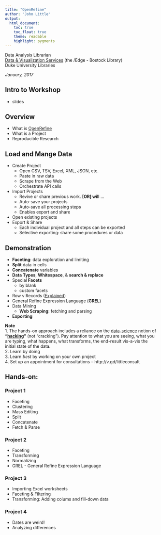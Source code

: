 ```yaml
---
title: "OpenRefine"
author: "John Little"
output: 
  html_document:
    toc: true
    toc_float: true
    theme: readable
    highlight: pygments
---
```

Data Analysis Librarian  
[Data & Visualization Services](http://library.duke.edu/data) (the /Edge - Bostock Library)  
Duke University Libraries  

*January, 2017*

## Intro to Workshop
* slides 

## Overview
* What is [OpenRefine](http://openrefine.org)
* What is a Project
* Reproducible Research

## Load and Mange Data
* Create Project  
    - Open CSV, TSV, Excel, XML, JSON, etc.  
    - Paste in raw data  
    - Scrape from the Web  
    - Orchestrate API calls  
* Import Projects  
    * Revive or share previous work.  **[OR] will** ...  
    * Auto-save your projects  
    * Auto-save all processing steps  
    * Enables export and share  
* Open existing projects  
* Export & Share  
    * Each individual project and all steps can be exported   
    * Selective exporting:  share some procedures or data  

## Demonstration
* **Faceting**: data exploration and limiting  
* **Split** data in cells  
* **Concatenate** variables  
* **Data Types**, **Whitespace**, & **search & replace**
* Special **Facets**   
    * by blank  
    * custom facets  
* Row v Records ([Explained](http://kb.refinepro.com/2012/03/difference-between-record-and-row.html))  
* General Refine Expression Language (**GREL**)  
* Data Mining  
    * **Web Scraping**:  fetching and parsing  
* **Exporting**

**Note**  
1. The hands-on approach includes a reliance on the [data-science](http://drewconway.com/zia/2013/3/26/the-data-science-venn-diagram) notion of **"[hacking](https://datajobs.com/what-is-data-science)"** (not "cracking").  Pay attention to what you are seeing, what you are typing, what happens, what transforms, the end-result vis-a-vis the initial state of the data.  
2. Learn by doing  
3. Learn *best* by working on your own project  
4. Set up an appointment for consultations -- http://v.gd/littleconsult

## Hands-on: 

### Project 1
* Faceting  
* Clustering  
* Mass Editing  
* Split  
* Concatenate  
* Fetch & Parse  

### Project 2
* Faceting
* Transforming
* Normalizing
* GREL - General Refine Expression Language

### Project 3
* Importing Excel worksheets
* Faceting & Filtering
* Transforming:  Adding colums and fill-down data

### Project 4
* Dates are weird!
* Analyzing differences






